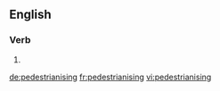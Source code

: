 ==English==

===Verb===
{{head|en|present participle}}

# {{present participle of|pedestrianise|lang=en}}

[[de:pedestrianising]]
[[fr:pedestrianising]]
[[vi:pedestrianising]]